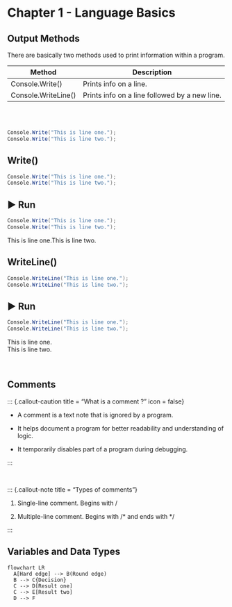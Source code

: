 # Chapter 1 - Language Basics

## Output Methods

There are basically two methods used to print information within a program.

| Method              | Description                                   |
|---------------------|-----------------------------------------------|
| Console.Write()     | Prints info on a line.                        |
| Console.WriteLine() | Prints info on a line followed by a new line. |

<br><br>

``` csharp
Console.Write("This is line one.");
Console.Write("This is line two.");
```

::: panel-tabset
## Write()

``` csharp
Console.Write("This is line one.");
Console.Write("This is line two.");
```

## ▶ Run

``` csharp
Console.Write("This is line one.");
Console.Write("This is line two.");
```

This is line one.This is line two.

## WriteLine()

``` csharp
Console.WriteLine("This is line one.");
Console.WriteLine("This is line two.");
```

## ▶ Run

``` csharp
Console.WriteLine("This is line one.");
Console.WriteLine("This is line two.");
```

This is line one.\
This is line two.
:::

<br>

## Comments

::: {.callout-caution title = "What is a comment ?" icon = false}

-   A comment is a text note that is ignored by a program.

-   It helps document a program for better readability and understanding of logic.

-   It temporarily disables part of a program during debugging.

:::

<br>

::: {.callout-note title = "Types of comments"}

1.  Single-line comment. Begins with /

2.  Multiple-line comment. Begins with /\* and ends with \*/

:::

## Variables and Data Types

```mermaid
flowchart LR
  A[Hard edge] --> B(Round edge)
  B --> C{Decision}
  C --> D[Result one]
  C --> E[Result two]
  D --> F
```